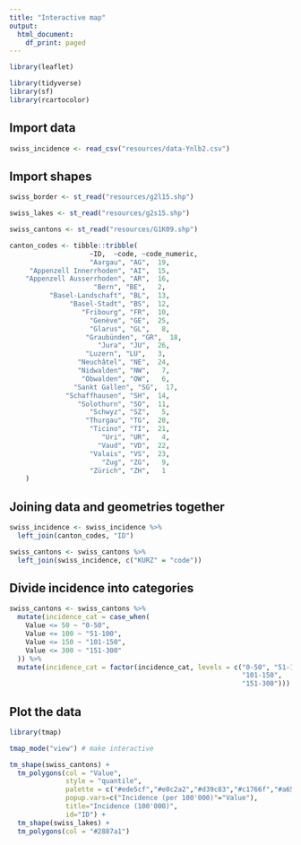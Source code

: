 ```yaml
---
title: "Interactive map"
output:
  html_document:
    df_print: paged
---
```



```r
library(leaflet)
```

```r
library(tidyverse)
library(sf)
library(rcartocolor)
```

## Import data
```r
swiss_incidence <- read_csv("resources/data-Ynlb2.csv")
```

## Import shapes
```r

swiss_border <- st_read("resources/g2l15.shp")

swiss_lakes <- st_read("resources/g2s15.shp")

swiss_cantons <- st_read("resources/G1K09.shp")
```


```r

canton_codes <- tibble::tribble(
                    ~ID,  ~code, ~code_numeric,  
                    "Aargau", "AG",  19, 
     "Appenzell Innerrhoden", "AI",  15, 
    "Appenzell Ausserrhoden", "AR",  16, 
                     "Bern", "BE",   2, 
          "Basel-Landschaft", "BL",  13, 
               "Basel-Stadt", "BS",  12, 
                  "Fribourg", "FR",  10,
                    "Genève", "GE",  25,
                    "Glarus", "GL",   8,
                   "Graubünden", "GR",  18,
                      "Jura", "JU",  26,
                   "Luzern", "LU",   3, 
                 "Neuchâtel", "NE",  24, 
                 "Nidwalden", "NW",   7, 
                  "Obwalden", "OW",   6, 
                "Sankt Gallen", "SG",  17, 
              "Schaffhausen", "SH",  14, 
                 "Solothurn", "SO",  11, 
                    "Schwyz", "SZ",   5, 
                   "Thurgau", "TG",  20, 
                    "Ticino", "TI",  21, 
                       "Uri", "UR",   4, 
                      "Vaud", "VD",  22, 
                    "Valais", "VS",  23, 
                       "Zug", "ZG",   9, 
                    "Zürich", "ZH",   1
    )

```

## Joining data and geometries together

```r
swiss_incidence <- swiss_incidence %>% 
  left_join(canton_codes, "ID")
```


```r
swiss_cantons <- swiss_cantons %>% 
  left_join(swiss_incidence, c("KURZ" = "code"))
```

## Divide incidence into categories

```r
swiss_cantons <- swiss_cantons %>% 
  mutate(incidence_cat = case_when(
    Value <= 50 ~ "0-50",
    Value <= 100 ~ "51-100",
    Value <= 150 ~ "101-150",
    Value <= 300 ~ "151-300"
  )) %>% 
  mutate(incidence_cat = factor(incidence_cat, levels = c("0-50", "51-100",
                                                          "101-150",
                                                          "151-300")))
```

## Plot the data

```r
library(tmap)

tmap_mode("view") # make interactive

tm_shape(swiss_cantons) + 
  tm_polygons(col = "Value", 
              style = "quantile", 
              palette = c("#ede5cf","#e0c2a2","#d39c83","#c1766f","#a65461"),
              popup.vars=c("Incidence (per 100'000)"="Value"),
              title="Incidence (100'000)",
              id="ID") +
  tm_shape(swiss_lakes) +
  tm_polygons(col = "#2887a1")

```


